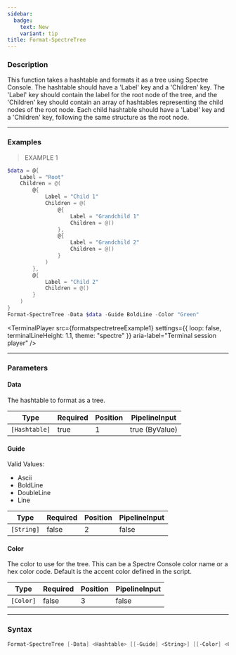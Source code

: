 ```yaml
---
sidebar:
  badge:
    text: New
    variant: tip
title: Format-SpectreTree
---
```





### Description

This function takes a hashtable and formats it as a tree using Spectre Console. The hashtable should have a 'Label' key and a 'Children' key. The 'Label' key should contain the label for the root node of the tree, and the 'Children' key should contain an array of hashtables representing the child nodes of the root node. Each child hashtable should have a 'Label' key and a 'Children' key, following the same structure as the root node.

---

### Examples
> EXAMPLE 1

```powershell
$data = @{
    Label = "Root"
    Children = @(
        @{
            Label = "Child 1"
            Children = @(
                @{
                    Label = "Grandchild 1"
                    Children = @()
                },
                @{
                    Label = "Grandchild 2"
                    Children = @()
                }
            )
        },
        @{
            Label = "Child 2"
            Children = @()
        }
    )
}
Format-SpectreTree -Data $data -Guide BoldLine -Color "Green"
```
<TerminalPlayer
    src={formatspectretreeExample1}
    settings={{
        loop: false,
        terminalLineHeight: 1.1,
        theme: "spectre"
    }}
    aria-label="Terminal session player"
/>

---

### Parameters
#### **Data**
The hashtable to format as a tree.

|Type         |Required|Position|PipelineInput |
|-------------|--------|--------|--------------|
|`[Hashtable]`|true    |1       |true (ByValue)|

#### **Guide**

Valid Values:

* Ascii
* BoldLine
* DoubleLine
* Line

|Type      |Required|Position|PipelineInput|
|----------|--------|--------|-------------|
|`[String]`|false   |2       |false        |

#### **Color**
The color to use for the tree. This can be a Spectre Console color name or a hex color code. Default is the accent color defined in the script.

|Type     |Required|Position|PipelineInput|
|---------|--------|--------|-------------|
|`[Color]`|false   |3       |false        |

---

### Syntax
```powershell
Format-SpectreTree [-Data] <Hashtable> [[-Guide] <String>] [[-Color] <Color>] [<CommonParameters>]
```
